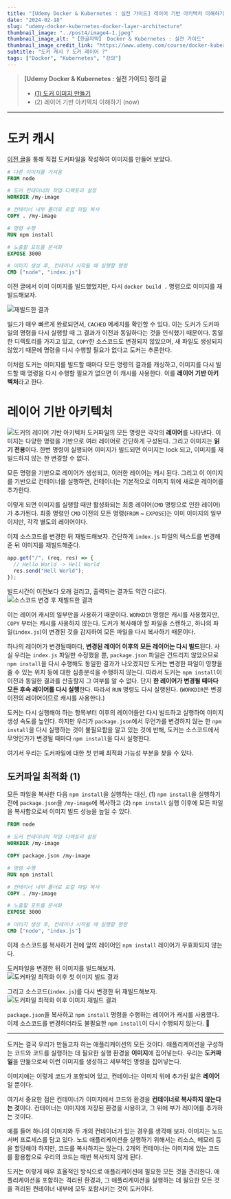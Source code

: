 ```yaml
---
title: "[Udemy Docker & Kubernetes : 실전 가이드] 레이어 기반 아키텍처 이해하기"
date: "2024-02-18"
slug: "udemy-docker-kubernetes-docker-layer-architecture"
thumbnail_image: "../post4/image4-1.jpeg"
thumbnail_image_alt: "【한글자막】 Docker & Kubernetes : 실전 가이드"
thumbnail_image_credit_link: "https://www.udemy.com/course/docker-kubernetes-2022/"
subtitle: "도커 캐시 ? 도커 레이어 ?"
tags: ["Docker", "Kubernetes", "강의"]
---
```


> **[Udemy Docker & Kubernetes : 실전 가이드] 정리 글**
>
> - [(1) 도커 이미지 만들기](https://wish0ne.github.io/posts/udemy-docker-kubernetes-docker-image-create/)
> - (2) 레이어 기반 아키텍처 이해하기 (now)

---

# 도커 캐시

[이전 글](https://wish0ne.github.io/posts/udemy-docker-kubernetes-docker-image-create/)을 통해 직접 도커파일을 작성하여 이미지를 만들어 보았다.

```dockerfile
# 다른 이미지를 가져옴
FROM node

# 도커 컨테이너의 작업 디렉토리 설정
WORKDIR /my-image

# 컨테이너 내부 폴더로 로컬 파일 복사
COPY . /my-image

# 명령 수행
RUN npm install

# 노출할 포트를 문서화
EXPOSE 3000

# 이미지 생성 후, 컨테이너 시작될 때 실행할 명령
CMD ["node", "index.js"]
```

이전 글에서 이미 이미지를 빌드했었지만, 다시 `docker build .` 명령으로 이미지를 재빌드해보자.

![재빌드한 결과](./image5-1.png)

빌드가 매우 빠르게 완료되면서, `CACHED` 메세지를 확인할 수 있다.
이는 도커가 도커파일의 명령을 다시 실행할 때 그 결과가 이전과 동일하다는 것을 인식했기 때문이다.
동일한 디렉토리를 가지고 있고, `COPY`한 소스코드도 변경되지 않았으며, 새 파일도 생성되지 않았기 때문에 명령을 다시 수행할 필요가 없다고 도커는 추론한다.

이처럼 도커는 이미지를 빌드할 때마다 모든 명령의 결과를 캐싱하고, 이미지를 다시 빌드할 때 명령을 다시 수행할 필요가 없으면 이 캐시를 사용한다.
이를 **레이어 기반 아키텍처**라고 한다.

# 레이어 기반 아키텍처

![도커의 레이어 기반 아키텍처](./image5-2.png)
도커파일의 모든 명령은 각각의 **레이어**를 나타낸다. 이미지는 다양한 명령을 기반으로 여러 레이어로 간단하게 구성된다.
그리고 이미지는 **읽기 전용**이다. 한번 명령이 실행되어 이미지가 빌드되면 이미지는 lock 되고, 이미지를 재빌드하지 않는 한 변경할 수 없다.

모든 명령을 기반으로 레이어가 생성되고, 이러한 레이어는 캐시 된다.
그리고 이 이미지를 기반으로 컨테이너를 실행하면, 컨테이너는 기본적으로 이미지 위에 새로운 레이어를 추가한다.

이렇게 되면 이미지를 실행할 때만 활성화되는 최종 레이어(`CMD` 명령으로 인한 레이어)가 추가된다.
최종 명령인 `CMD` 이전의 모든 명령(`FROM` ~ `EXPOSE`)는 이미 이미지의 일부이지만, 각각 별도의 레이어이다.

이제 소스코드를 변경한 뒤 재빌드해보자. 간단하게 `index.js` 파일의 텍스트를 변경해 준 뒤 이미지를 재빌드해준다.

```javascript
app.get("/", (req, res) => {
  // Hello World -> Hell World
  res.send("Hell World");
});
```

빌드시간이 이전보다 오래 걸리고, 출력되는 결과도 약간 다르다.
![소스코드 변경 후 재빌드한 결과](./image5-3.png)

이는 레이어 캐시의 일부만을 사용하기 때문이다. `WORKDIR` 명령은 캐시를 사용했지만, `COPY` 부터는 캐시를 사용하지 않는다.
도커가 복사해야 할 파일을 스캔하고, 하나의 파일(`index.js`)이 변경된 것을 감지하여 모든 파일을 다시 복사하기 때문이다.

하나의 레이어가 변경될때마다, **변경된 레이어 이후의 모든 레이어는 다시 빌드**된다.
사실 우리는 `index.js` 파일만 수정했을 뿐, `package.json` 파일은 건드리지 않았으므로 `npm install`을 다시 수행해도 동일한 결과가 나오겠지만 도커는 변경한 파일이 영향을 줄 수 있는 위치 등에 대한 심층분석을 수행하지 않는다.
따라서 도커는 `npm install`이 이전과 동일한 결과를 산출할지 그 여부를 알 수 없다.
단지 **한 레이어가 변경될 때마다 모든 후속 레이어를 다시 실행**한다. 따라서 `RUN` 명령도 다시 실행된다. (`WORKDIR`은 변경 이전의 레이어이므로 캐시를 사용한다.)

도커는 다시 실행해야 하는 항목부터 이후의 레이어들만 다시 빌드하고 실행하여 이미지 생성 속도를 높인다.
하지만 우리가 `package.json`에서 무언가를 변경하지 않는 한 `npm install`을 다시 실행하는 것이 불필요함을 알고 있는 것에 반해, 도커는 소스코드에서 무엇인가가 변경될 때마다 `npm install`을 다시 실행한다.

여기서 우리는 도커파일에 대한 첫 번째 최적화 가능성 부분을 찾을 수 있다.

## 도커파일 최적화 (1)

모든 파일을 복사한 다음 `npm install`을 실행하는 대신, (1) `npm install`을 실행하기 전에 `package.json`을 `/my-image`에 복사하고 (2) `npm install` 실행 이후에 모든 파일을 복사함으로써 이미지 빌드 성능을 높일 수 있다.

```dockerfile
FROM node

# 도커 컨테이너의 작업 디렉토리 설정
WORKDIR /my-image

COPY package.json /my-image

# 명령 수행
RUN npm install

# 컨테이너 내부 폴더로 로컬 파일 복사
COPY . /my-image

# 노출할 포트를 문서화
EXPOSE 3000

# 이미지 생성 후, 컨테이너 시작될 때 실행할 명령
CMD ["node", "index.js"]
```

이제 소스코드를 복사하기 전에 앞의 레이어인 `npm install` 레이어가 무효화되지 않는다.

도커파일을 변경한 뒤 이미지를 빌드해보자.
![도커파일 최적화 이후 첫 이미지 빌드 결과](./image5-4.png)

그리고 소스코드(`index.js`)를 다시 변경한 뒤 재빌드해보자.
![도커파일 최적화 이후 이미지 재빌드 결과](./image5-5.png)

`package.json`을 복사하고 `npm install` 명령을 수행하는 레이어가 캐시를 사용했다. 이제 소스코드를 변경하더라도 불필요한 `npm install`이 다시 수행되지 않는다. 🥳

---

도커는 결국 우리가 만들고자 하는 애플리케이션의 모든 것이다. 애플리케이션을 구성하는 코드와 코드를 실행하는 데 필요한 실행 환경을 **이미지**에 집어넣는다.
우리는 **도커파일**을 만듦으로써 이런 이미지를 생성하고 세부적인 명령을 집어넣는다.

이미지에는 이렇게 코드가 포함되어 있고, 컨테이너는 이미지 위에 추가된 얇은 **레이어**일 뿐이다.

여기서 중요한 점은 컨테이너가 이미지에서 코드와 환경을 **컨테이너로 복사하지 않는다는 것**이다. 컨테이너는 이미지에 저장된 환경을 사용하고, 그 위에 부가 레이어를 추가하는 것이다.

예를 들어 하나의 이미지와 두 개의 컨테이너가 있는 경우를 생각해 보자. 이미지는 노드 서버 프로세스를 담고 있다. 노드 애플리케이션을 실행하기 위해서는 리소스, 메모리 등을 할당해야 하지만, 코드를 복사하지는 않는다.
2개의 컨테이너는 이미지에 있는 코드를 활용함으로 우리의 코드는 매번 복사되지 않게 된다.

도커는 이렇게 매우 효율적인 방식으로 애플리케이션에 필요한 모든 것을 관리한다. 애플리케이션을 포함하는 격리된 환경과, 그 애플리케이션을 실행하는 데 필요한 모든 것을 격리된 컨테이너 내부에 모두 포함시키는 것이 도커이다.
